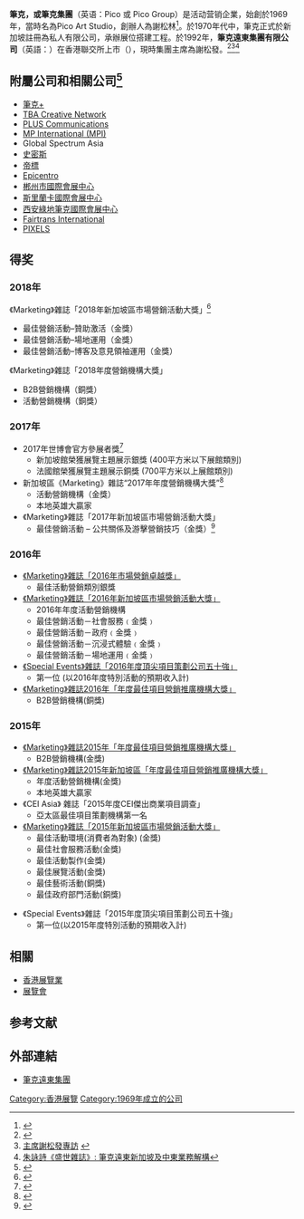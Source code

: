 {{advert|time=2019-02-11T22:43:54+00:00}}
{{Infobox Company 
|company_name = 筆克<br />Pico
|company_type = [[上市公司|上市公司]]
|traded_as = {{sehk|752}} [[泰國證券交易所|SET]]: [http://marketdata.set.or.th/mkt/stockquotation.do?symbol=PICO&language=en&country=US PICO])
|foundation = 1969年
|president = 謝松發
|location = {{HKG}}[[大埔創新園|大埔創新園]]大富街4號筆克大樓
|area_served         = 全球
|industry = 展覽及項目市場推廣服務業
|services = {{unbulleted list |[[展覽及項目市場推廣服務|展覽及項目市場推廣服務]]|[[博物館設計|博物館設計]]|[[主題環境|主題環境]]|[[室內裝修及零售|室內裝修及零售]]|[[品牌標識及視覺信息|品牌標識及視覺信息]]|[[會議及展覽管理及相關業務|會議及展覽管理及相關業務]]}}
|revenue  = 5.11億美元(2017)
|market_value = 5.20億美元(2017)
|num_employees  = 超過2,000名
|homepage = [http://www.pico.com/zh/ Pico.com]
|logo = <!-- 檔案不存在 File:Logo_of_Pico.jpg ，可從英文維基百科取得 -->
}}

'''筆克，或筆克集團'''（英语：Pico 或 Pico Group）是活动营销企業，始創於1969年，當時名為Pico Art Studio，創辦人為謝松林<ref>{{Cite web|url=http://www.hkexnews.hk/listedco/listconews/sehk/2005/0228/00752/f109_c.pdf|title=筆克董事及高級管理層簡介|accessdate=2016-07-26|author=|date=|publisher=|archive-date=2017-03-05|archive-url=https://web.archive.org/web/20170305063508/http://www.hkexnews.hk/listedco/listconews/sehk/2005/0228/00752/f109_c.pdf|dead-url=no}}</ref>。於1970年代中，筆克正式於新加坡註冊為私人有限公司，承辦展位搭建工程。於1992年，'''筆克遠東集團有限公司'''（英語：'''{{lang|en|Pico Far East Holdings Limited}}'''）在香港聯交所上市（{{sehk|0752}}），現時集團主席為謝松發。<ref>{{Cite web |url=http://www.pico.com/en/ |title=筆克遠東集團有限公司 官方網址 |access-date=2016-07-26 |archive-date=2021-04-26 |archive-url=https://web.archive.org/web/20210426002034/https://www.pico.com/en/ |dead-url=no }}</ref><ref>[http://hk.business.yahoo.com/061013/259/1um9d.html 主席謝松發專訪] {{webarchive|url=https://web.archive.org/web/20070817015341/http://hk.business.yahoo.com/061013/259/1um9d.html |date=2007-08-17 }}</ref><ref>[http://www.primecomhk.com/article/0704/0704_078.shtml 朱詠詩《盛世雜誌》: 筆克遠東新加坡及中東業務解構]{{dead link|date=2018年4月 |bot=InternetArchiveBot |fix-attempted=yes }}</ref>

== 附屬公司和相關公司<ref>{{Cite web|url=https://www.pico.com/zh/company/subsidiaries-affiliates|title=Pico|accessdate=2016-07-26|author=|date=|last=|work=|publisher=|archive-date=2017-08-23|archive-url=https://web.archive.org/web/20170823210036/https://www.pico.com/zh/company/subsidiaries-affiliates|dead-url=no}}</ref> ==
* [https://www.pico-plus.com/ 筆克+] {{Wayback|url=https://www.pico-plus.com/ |date=20210211035202 }}
* [http://tbacreative.net TBA Creative Network] {{Wayback|url=http://tbacreative.net/ |date=20201205013758 }}
* [http://www.pluscommunications.net/cn/ PLUS Communications] {{Wayback|url=http://www.pluscommunications.net/cn/ |date=20200927090403 }}
* [http://www.mpinetwork.com/ MP International (MPI)] {{Wayback|url=http://www.mpinetwork.com/ |date=20210309131510 }}
* Global Spectrum Asia
* [http://www.ae-smith.com/ch/index.asp 史密斯] {{Wayback|url=http://www.ae-smith.com/ch/index.asp |date=20160319194208 }}
* [http://www.worldimage-group.com/ch/index.asp 帝標] {{Wayback|url=http://www.worldimage-group.com/ch/index.asp |date=20200716184319 }}
* [https://web.archive.org/web/20160904143045/http://www.epicentro.com.hk/home.php Epicentro]
* [http://www.chenzhoucec.com/index.asp 郴州市國際會展中心] {{Wayback|url=http://www.chenzhoucec.com/index.asp |date=20200729100530 }}
* [http://pico.com/lk/en/ 斯里蘭卡國際會展中心] {{Wayback|url=http://pico.com/lk/en/ |date=20170129195841 }}
* [http://www.gpcec.com/ 西安綠地筆克國際會展中心] {{Wayback|url=http://www.gpcec.com/ |date=20200219042948 }}
* [http://fairtrans.info/ Fairtrans International] {{Wayback|url=http://fairtrans.info/ |date=20210124204510 }}
* [http://www.pixelslab.net/ PIXELS] {{Wayback|url=http://www.pixelslab.net/ |date=20201227122744 }}

== 得奖 ==

=== 2018年 ===
《Marketing》雜誌「2018年新加坡區市場營銷活動大獎」<ref>{{Cite web|url=https://www.marketing-interactive.com/mevents-awards/sg/winners/|title=Winners|accessdate=2018-09-28|author=Marketing Magazine|date=2018-09-28|publisher=Marketing Magazine|archive-url=https://web.archive.org/web/20190123223029/https://www.marketing-interactive.com/mevents-awards/sg/winners/|archive-date=2019-01-23|dead-url=yes}}</ref>

* 最佳營銷活動–贊助激活（金獎）
* 最佳營銷活動–場地運用（金獎）
* 最佳營銷活動–博客及意見領袖運用（金獎）

《Marketing》雜誌「2018年度營銷機構大獎」

* B2B營銷機構（銅獎）
* 活動營銷機構（銅獎）

=== 2017年 ===

* 2017年世博會官方參展者獎<ref>{{Cite web|url=https://expo2017astana.com/ch/page_id=2015|title=EXPO 2017 Astana :: 国际展览局向参加国奖给EXPO 2017 奖赏|accessdate=2018-03-26|work=expo2017astana.com|archive-date=2018-03-26|archive-url=https://web.archive.org/web/20180326202844/https://expo2017astana.com/ch/page_id=2015|dead-url=no}}</ref>
** 新加坡館榮獲展覽主題展示銀獎 (400平方米以下展館類別)
** 法國館榮獲展覽主題展示銅獎 (700平方米以上展館類別)
* 新加坡區《Marketing》雜誌“2017年年度營銷機構大獎”<ref>{{Cite web|url=https://www.aotyawards.com/sg-2017/winners/|title=Agency of the Year|accessdate=2018-01-01|author=Marketing Magazine|date=|publisher=Marketing Magazine|archive-date=2018-08-14|archive-url=https://web.archive.org/web/20180814233705/https://www.aotyawards.com/sg-2017/winners/|dead-url=no}}</ref>
** 活動營銷機構（金獎）
** 本地英雄大贏家
* 《Marketing》雜誌「2017年新加坡區市場營銷活動大獎」
** 最佳營銷活動 – 公共關係及游擊營銷技巧（金獎）<ref>{{Cite news|url=http://www.marketing-interactive.com/mevents-awards/sg/|title=About The Awards|last=mex-awards|newspaper=Marketing Events Awards 2017 Singapore|accessdate=2018-03-26|language=en-US|archive-url=https://web.archive.org/web/20180327084335/https://www.marketing-interactive.com/mevents-awards/sg/|archive-date=2018-03-27|dead-url=yes}}</ref>

=== 2016年 ===
* [https://www.pico.com/news/pico-wins-silver-award-for-excellence-in-event-marketing-at-the-marketing-excellence-awards-2016 《Marketing》雜誌「2016年市場營銷卓越獎」] {{Wayback|url=https://www.pico.com/news/pico-wins-silver-award-for-excellence-in-event-marketing-at-the-marketing-excellence-awards-2016 |date=20170323233530 }}
** 最佳活動營銷類別銀獎
* [https://www.pico.com/news/event-agency-of-the-year-2016-plus-four-golds-for-pico-singapore-at-marketing-events-awards-2016-in-singapore 《Marketing》雜誌「2016年新加坡區市場營銷活動大獎」] {{Wayback|url=https://www.pico.com/news/event-agency-of-the-year-2016-plus-four-golds-for-pico-singapore-at-marketing-events-awards-2016-in-singapore |date=20170323143002 }}
** 2016年年度活動營銷機構
** 最佳營銷活動－社會服務﹙金獎﹚
** 最佳營銷活動－政府﹙金獎﹚
** 最佳營銷活動－沉浸式體驗﹙金獎﹚
** 最佳營銷活動－場地運用﹙金獎﹚
* [https://www.pico.com/news/pico-ranked-first-in-special-events-magazine-s-2016-annual-list-of-50-top-event-companies 《Special Events》雜誌「2016年度頂尖項目策劃公司五十強」] {{Wayback|url=https://www.pico.com/news/pico-ranked-first-in-special-events-magazine-s-2016-annual-list-of-50-top-event-companies |date=20170323143014 }}
** 第一位 (以2016年度特別活動的預期收入計)
* [https://www.pico.com/news/pico-wins-bronze-in-the-b2b-agency-of-the-year-category-at-marketing-magazine-s-2016-awards 《Marketing》雜誌2016年「年度最佳項目營銷推廣機構大獎」] {{Wayback|url=https://www.pico.com/news/pico-wins-bronze-in-the-b2b-agency-of-the-year-category-at-marketing-magazine-s-2016-awards |date=20170323233044 }}
** B2B營銷機構(銅獎)

=== 2015年 ===
* [https://www.pico.com/news/pico-wins-gold-in-the-b2b-agency-of-the-year-category-at-marketing-magazine-s-2015-awards 《Marketing》雜誌2015年「年度最佳項目營銷推廣機構大獎」] {{Wayback|url=https://www.pico.com/news/pico-wins-gold-in-the-b2b-agency-of-the-year-category-at-marketing-magazine-s-2015-awards |date=20170323143025 }}
** B2B營銷機構(金獎)
* [https://www.pico.com/zh/news/9179-pico-singapore-receives-double-honours-at-marketing-magazine-s-agency-of-the-year-awards-2015 《Marketing》雜誌2015年新加坡區「年度最佳項目營銷推廣機構大獎」] {{Wayback|url=https://www.pico.com/zh/news/9179-pico-singapore-receives-double-honours-at-marketing-magazine-s-agency-of-the-year-awards-2015 |date=20170323233055 }}
** 年度活動營銷機構(金獎)
** 本地英雄大贏家
* 《CEI Asia》 雜誌「2015年度CEI傑出商業項目調查」
** 亞太區最佳項目策劃機構第一名
* [https://www.pico.com/news/pico-singapore-took-home-six-awards-at-the-marketing-events-awards-in-singapore 《Marketing》雜誌「2015年新加坡區市場營銷活動大獎」] {{Wayback|url=https://www.pico.com/news/pico-singapore-took-home-six-awards-at-the-marketing-events-awards-in-singapore |date=20170323233242 }}
** 最佳活動環境(消費者為對象) (金獎)
** 最佳社會服務活動(金獎)
** 最佳活動製作(金獎)
** 最佳展覽活動(金獎)
** 最佳藝術活動(銅獎)
** 最佳政府部門活動(銅獎)

* 《Special Events》雜誌「2015年度頂尖項目策劃公司五十強」
** 第一位(以2015年度特別活動的預期收入計)

== 相關 ==
* [[香港展覽業|香港展覽業]]
* [[展覽會|展覽會]]

== 参考文献 ==
{{reflist}}

== 外部連結 ==
* [http://www.pico.com/ 筆克遠東集團] {{Wayback|url=http://www.pico.com/ |date=20200921102330 }}

[[Category:香港展覽|Category:香港展覽]]
[[Category:1969年成立的公司|Category:1969年成立的公司]]